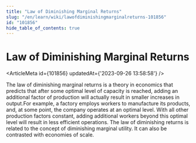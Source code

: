 ```yaml
---
title: "Law of Diminishing Marginal Returns"
slug: "/en/learn/wiki/lawofdiminishingmarginalreturns-101856"
id: "101856"
hide_table_of_contents: true
---
```



# Law of Diminishing Marginal Returns

<ArticleMeta id={101856} updatedAt={'2023-09-26 13:58:58'} />
<div className='border-solid border-b border-t-0 my-4 border-[var(--ifm-color-gray-300)]' />

The law of diminishing marginal returns is a theory in economics that predicts that after some optimal level of capacity is reached, adding an additional factor of production will actually result in smaller increases in output.For example, a factory employs workers to manufacture its products, and, at some point, the company operates at an optimal level. With all other production factors constant, adding additional workers beyond this optimal level will result in less efficient operations. The law of diminishing returns is related to the concept of diminishing marginal utility. It can also be contrasted with economies of scale.
